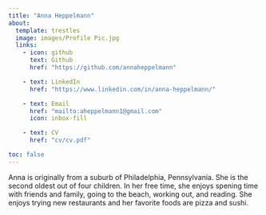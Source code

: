 ```yaml
---
title: "Anna Heppelmann"
about: 
  template: trestles
  image: images/Profile Pic.jpg
  links: 
    - icon: github
      text: Github
      href: "https://github.com/annaheppelmann"

    - text: LinkedIn
      href: "https://www.linkedin.com/in/anna-heppelmann/"

    - text: Email
      href: "mailto:aheppelmann1@gmail.com"  
      icon: inbox-fill

    - text: CV
      href: "cv/cv.pdf"  

toc: false
---
```


Anna is originally from a suburb of Philadelphia, Pennsylvania. She is the second oldest out of four children. In her free time, she enjoys spening time with friends and family, going to the beach, working out, and reading. She enjoys trying new restaurants and her favorite foods are pizza and sushi. 

